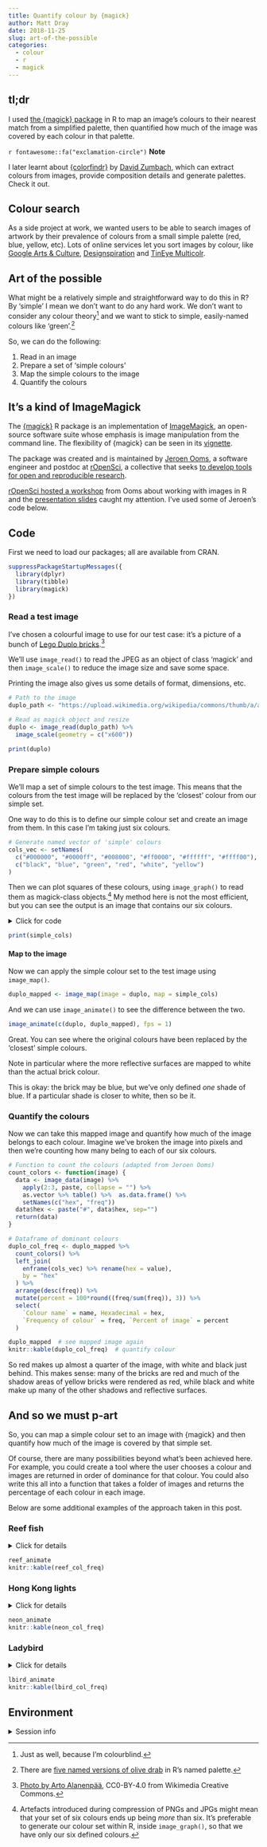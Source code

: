 ```yaml
---
title: Quantify colour by {magick}
author: Matt Dray
date: 2018-11-25
slug: art-of-the-possible
categories:
  - colour
  - r
  - magick
---
```


## tl;dr

I used [the {magick} package](https://docs.ropensci.org/magick/articles/intro.html) in R to map an image's colours to their nearest match from a simplified palette, then quantified how much of the image was covered by each colour in that palette.

<div class="tip"> 
`r fontawesome::fa("exclamation-circle")` <b>Note</b>

I later learnt about [{colorfindr}](https://github.com/zumbov2/colorfindr) by [David Zumbach](https://twitter.com/DavidZumbach), which can extract colours from images, provide composition details and generate palettes. Check it out.
</div><p>

## Colour search

As a side project at work, we wanted users to be able to search images of artwork by their prevalence of colours from a small simple palette (red, blue, yellow, etc). Lots of online services let you sort images by colour, like [Google Arts & Culture](https://artsexperiments.withgoogle.com/artpalette/colors/a46053-433932-c2ad8f-b5996a-746251), [Designspiration](https://www.designspiration.net/search/saves/?q=%2389ebd7%20%23afff11%20%23e5ff91%20%23ff9775%20%23f38d00) and [TinEye Multicolr](https://labs.tineye.com/multicolr/).

## Art of the possible

What might be a relatively simple and straightforward way to do this in R? By 'simple' I mean we don't want to do any hard work. We don't want to consider any colour theory[^theory] and we want to stick to simple, easily-named colours like 'green'.[^drab]

So, we can do the following:

1. Read in an image
2. Prepare a set of 'simple colours'
3. Map the simple colours to the image
4. Quantify the colours

## It's a kind of ImageMagick

The [{magick}](https://docs.ropensci.org/magick/articles/intro.html) R package is an implementation of [ImageMagick](https://www.imagemagick.org/script/index.php), an open-source software suite whose emphasis is image manipulation from the command line. The flexibility of {magick} can be seen in its [vignette](https://cran.r-project.org/web/packages/magick/vignettes/intro.html).

The package was created and is maintained by [Jeroen Ooms](https://twitter.com/opencpu?lang=en), a software engineer and postdoc at [rOpenSci](https://ropensci.org/), a collective that seeks [to develop tools for open and reproducible research](https://ropensci.org/packages/).

[rOpenSci hosted a workshop](https://ropensci.org/blog/2018/10/24/commcall-nov2018/) from Ooms about working with images in R and the [presentation slides](https://jeroen.github.io/munster2018/) caught my attention. I've used some of Jeroen's code below.

## Code

First we need to load our packages; all are available from CRAN.

```r
suppressPackageStartupMessages({
  library(dplyr)
  library(tibble)
  library(magick)
})
```

### Read a test image

I've chosen a colourful image to use for our test case: it's a picture of a bunch of [Lego Duplo bricks](https://www.lego.com/en-gb/themes/duplo).[^duplo]

We'll use `image_read()` to read the JPEG as an object of class 'magick' and then `image_scale()` to reduce the image size and save some space.

Printing the image also gives us some details of format, dimensions, etc.

```r
# Path to the image
duplo_path <- "https://upload.wikimedia.org/wikipedia/commons/thumb/a/ac/Lego_dublo_arto_alanenpaa_2.JPG/2560px-Lego_dublo_arto_alanenpaa_2.JPG"

# Read as magick object and resize
duplo <- image_read(duplo_path) %>%
  image_scale(geometry = c("x600"))

print(duplo)
```

### Prepare simple colours

We'll map a set of simple colours to the test image. This means that the colours from the test image will be replaced by the 'closest' colour from our simple set.

One way to do this is to define our simple colour set and create an image from them. In this case I'm taking just six colours.

```r
# Generate named vector of 'simple' colours
cols_vec <- setNames(
  c("#000000", "#0000ff", "#008000", "#ff0000", "#ffffff", "#ffff00"),
  c("black", "blue", "green", "red", "white", "yellow")
)
```

Then we can plot squares of these colours, using `image_graph()` to read them as magick-class objects.[^magickclass] My method here is not the most efficient, but you can see the output is an image that contains our six colours.

<details><summary>Click for code</summary>
```r
# For each vector element (colour) create a square of that colour
for (i in seq_along(cols_vec)) {
  fig_name <- paste0(names(cols_vec)[i], "_square")  # create object name
  assign(
    fig_name,  # set name
    image_graph(width = 100, height = 100, res = 300)  # create magick object
  )
  par(mar = rep(0, 4))  # set plot margins
  plot.new()  # new graphics frame
  rect(0, 0, 1, 1, col = cols_vec[i], border = cols_vec[i])  # build rectangle
  assign(fig_name, magick::image_crop(get(fig_name), "50x50+10+10")) # crop
  dev.off()  # shut down plotting device
  rm(i, fig_name)  # clear up
}

# Generate names of the coloured square objects
col_square <- paste0(names(cols_vec), "_square")

# Combine magick objects (coloured squares)
simple_cols <- image_append(c(
  get(col_square[1]), get(col_square[2]), get(col_square[3]),
  get(col_square[4]), get(col_square[5]), get(col_square[6])
))
```
</details>

```r
print(simple_cols)
```

#### Map to the image

Now we can apply the simple colour set to the test image using `image_map()`.

```r
duplo_mapped <- image_map(image = duplo, map = simple_cols)
```

And we can use `image_animate()` to see the difference between the two.

```r
image_animate(c(duplo, duplo_mapped), fps = 1)
```

Great. You can see where the original colours have been replaced by the 'closest' simple colours. 

Note in particular where the more reflective surfaces are mapped to white than the actual brick colour. 

This is okay: the brick may be blue, but we've only defined _one_ shade of blue. If a particular shade is closer to white, then so be it.

### Quantify the colours

Now we can take this mapped image and quantify how much of the image belongs to each colour. Imagine we've broken the image into pixels and then we're counting how many belng to each of our six colours.

```r
# Function to count the colours (adapted from Jeroen Ooms)
count_colors <- function(image) {
  data <- image_data(image) %>%
    apply(2:3, paste, collapse = "") %>% 
    as.vector %>% table() %>%  as.data.frame() %>% 
    setNames(c("hex", "freq"))
  data$hex <- paste("#", data$hex, sep="")
  return(data)
}

# Dataframe of dominant colours 
duplo_col_freq <- duplo_mapped %>%
  count_colors() %>%
  left_join(
    enframe(cols_vec) %>% rename(hex = value),
    by = "hex"
  ) %>% 
  arrange(desc(freq)) %>% 
  mutate(percent = 100*round((freq/sum(freq)), 3)) %>% 
  select(
    `Colour name` = name, Hexadecimal = hex,
    `Frequency of colour` = freq, `Percent of image` = percent
  )

duplo_mapped  # see mapped image again
knitr::kable(duplo_col_freq)  # quantify colour
```

So red makes up almost a quarter of the image, with white and black just behind. This makes sense: many of the bricks are red and much of the shadow areas of yellow bricks were rendered as red, while black and white make up many of the other shadows and reflective surfaces.

## And so we must p-art

So, you can map a simple colour set to an image with {magick} and then quantify how much of the image is covered by that simple set.

Of course, there are many possibilities beyond what's been achieved here. For example, you could create a tool where the user chooses a colour and images are returned in order of dominance for that colour. You could also write this all into a function that takes a folder of images and returns the percentage of each colour in each image.

Below are some additional examples of the approach taken in this post.

### Reef fish

<details><summary>Click for details</summary>

Image by [Richard L Pyle from Wikimedia Commons, CC0 1.0.](https://commons.wikimedia.org/wiki/File:100%25_reef-fish_Endemism_at_90_m_off_Kure_Atoll.jpg)

```r
reef_path <- "https://upload.wikimedia.org/wikipedia/commons/0/05/100%25_reef-fish_Endemism_at_90_m_off_Kure_Atoll.jpg"

reef <- image_read(reef_path) %>%
  image_scale(geometry = c("x600"))

reef_mapped <- image_map(image = reef, map = simple_cols)

reef_col_freq <- reef_mapped %>%
  count_colors() %>%
  left_join(
    enframe(cols_vec) %>% rename(hex = value),
    by = "hex"
  ) %>% 
  arrange(desc(freq)) %>% 
  mutate(percent = 100*round((freq/sum(freq)), 3)) %>% 
  select(
    `Colour name` = name, Hexadecimal = hex,
    `Frequency of colour` = freq, `Percent of image` = percent
  )

reef_animate <- image_animate(c(reef, reef_mapped), fps = 1)
```
</details>

```r
reef_animate
knitr::kable(reef_col_freq)
```

### Hong Kong lights

<details><summary>Click for details</summary>

Image by [Daniel Case from Wikimedia Commons, CC BY-SA 3.0](https://commons.wikimedia.org/wiki/File:Neon_lights,_Nathan_Road,_Hong_Kong.jpg)

```r
neon_path <- "https://upload.wikimedia.org/wikipedia/commons/thumb/b/b0/Neon_lights%2C_Nathan_Road%2C_Hong_Kong.jpg/900px-Neon_lights%2C_Nathan_Road%2C_Hong_Kong.jpg"

neon <- image_read(neon_path) %>%
  image_scale(geometry = c("x600"))

neon_mapped <- image_map(image = neon, map = simple_cols)

neon_col_freq <- neon_mapped %>%
  count_colors() %>%
  left_join(
    enframe(cols_vec) %>% rename(hex = value),
    by = "hex"
  ) %>% 
  arrange(desc(freq)) %>% 
  mutate(percent = 100*round((freq/sum(freq)), 3)) %>% 
  select(
    `Colour name` = name, Hexadecimal = hex,
    `Frequency of colour` = freq, `Percent of image` = percent
  )

neon_animate <- image_animate(c(neon, neon_mapped), fps = 1)
```
</details>

```r
neon_animate
knitr::kable(neon_col_freq)
```

### Ladybird

<details><summary>Click for details</summary>

Image by [Elena Andreeva from Wikimedia Commons, CC0 1.0.](https://commons.wikimedia.org/wiki/File:Erysimum_Cheiranthoides_(215134987).jpeg)

```r
lbird_path <- "https://upload.wikimedia.org/wikipedia/commons/d/d5/Erysimum_Cheiranthoides_%28215134987%29.jpeg"

lbird <- image_read(lbird_path) %>%
  image_scale(geometry = c("x600"))

lbird_mapped <- image_map(image = lbird, map = simple_cols)

lbird_col_freq <- lbird_mapped %>%
  count_colors() %>%
  left_join(
    enframe(cols_vec) %>% rename(hex = value),
    by = "hex"
  ) %>% 
  arrange(desc(freq)) %>% 
  mutate(percent = 100*round((freq/sum(freq)), 3)) %>% 
  select(
    `Colour name` = name, Hexadecimal = hex,
    `Frequency of colour` = freq, `Percent of image` = percent
  )

lbird_animate <- image_animate(c(lbird, lbird_mapped), fps = 1)
```
</details>

```r
lbird_animate
knitr::kable(lbird_col_freq)
```

## Environment {.appendix}

<details><summary>Session info</summary>
```r
cat("Last rendered:", format(Sys.time(), usetz = TRUE)); sessionInfo()
```
</details>

[^theory]: Just as well, because I'm colourblind.
[^drab]: There are [five named versions of olive drab](http://www.stat.columbia.edu/~tzheng/files/Rcolor.pdf) in R's named palette.
[^duplo]: [Photo by Arto Alanenpää](https://commons.wikimedia.org/wiki/Lego#/media/File:Lego_dublo_arto_alanenpaa_2.JPG), CC0-BY-4.0 from Wikimedia Creative Commons.
[^magickclass]: Artefacts introduced during compression of PNGs and JPGs might mean that your set of six colours ends up being _more_ than six. It's preferable to generate our colour set within R, inside `image_graph()`, so that we have only our six defined colours.
